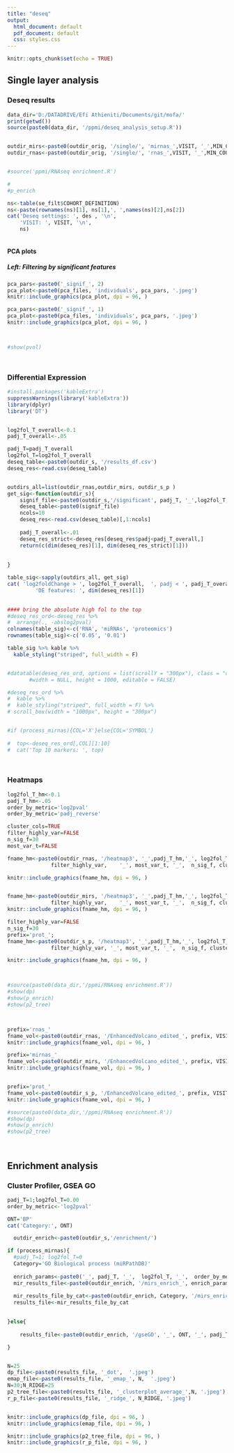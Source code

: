```yaml
---
title: "deseq"
output:
  html_document: default
  pdf_document: default
  css: styles.css
---
```


```r
knitr::opts_chunk$set(echo = TRUE)
```

## Single layer analysis 
### Deseq results 


```r

data_dir='D:/DATADRIVE/Efi Athieniti/Documents/git/mofa/'
print(getwd())
source(paste0(data_dir, '/ppmi/deseq_analysis_setup.R'))


outdir_mirs<-paste0(outdir_orig, '/single/', 'mirnas_',VISIT, '_',MIN_COUNT_M, '_coh_',sel_coh_s, '_',des)
outdir_rnas<-paste0(outdir_orig, '/single/', 'rnas_',VISIT, '_',MIN_COUNT_G, '_coh_',sel_coh_s, '_',des)


#source('ppmi/RNAseq enrichment.R')

#
#p_enrich


```

```r

ns<-table(se_filt$COHORT_DEFINITION)
ns<-paste(rownames(ns)[1], ns[1],', ',names(ns)[2],ns[2])
cat('Deseq settings: ', des , '\n', 
    'VISIT: ', VISIT, '\n', 
    ns)



```






#### PCA plots
##### Left: Filtering by significant features 

```r

pca_pars<-paste0('_signif_', 2)
pca_plot<-paste0(pca_files, 'individuals', pca_pars, '.jpeg')
knitr::include_graphics(pca_plot, dpi = 96, )

pca_pars<-paste0('_signif_', 1)
pca_plot<-paste0(pca_files, 'individuals', pca_pars, '.jpeg')
knitr::include_graphics(pca_plot, dpi = 96, )



#show(pvol)




```

### Differential Expression 


```r
#install.packages('kableExtra')
suppressWarnings(library('kableExtra'))
library(dplyr)
library('DT')


log2fol_T_overall<-0.1
padj_T_overall<-.05

padj_T=padj_T_overall
log2fol_T=log2fol_T_overall
deseq_table<-paste0(outdir_s, '/results_df.csv')
deseq_res<-read.csv(deseq_table)


outdirs_all=list(outdir_rnas,outdir_mirs, outdir_s_p )
get_sig<-function(outdir_s){
    signif_file<-paste0(outdir_s,'/significant', padj_T, '_',log2fol_T, '.csv')
    deseq_table<-paste0(signif_file)
    ncols=10 
    deseq_res<-read.csv(deseq_table)[,1:ncols]
    
    padj_T_overall<-.01
    deseq_res_strict<-deseq_res[deseq_res$padj<padj_T_overall,]
    return(c(dim(deseq_res)[1], dim(deseq_res_strict)[1]))
   
  
}

table_sig<-sapply(outdirs_all, get_sig) 
cat( 'log2foldChange > ', log2fol_T_overall,  ', padj < ', padj_T_overall,'\n',
         'DE features: ', dim(deseq_res)[1])
  

#### bring the absolute high fol to the top 
#deseq_res_ord<-deseq_res %>%
#  arrange(., -abslog2pval)
colnames(table_sig)<-c('RNA', 'miRNAs', 'proteomics')
rownames(table_sig)<-c('0.05', '0.01')

table_sig %>% kable %>%
  kable_styling("striped", full_width = F) 


#datatable(deseq_res_ord, options = list(scrollY = "300px"), class = "display", fillContainer = T, 
       #width = NULL, height = 1000, editable = FALSE) 

#deseq_res_ord %>%
#  kable %>%
#  kable_styling("striped", full_width = F) %>% 
# scroll_box(width = "1000px", height = "300px")


#if (process_mirnas){COL='X'}else{COL='SYMBOL'}
  
#  top<-deseq_res_ord[,COL][1:10]
#  cat('Top 10 markers: ', top)




```




### Heatmaps 
```r

log2fol_T_hm<-0.1
padj_T_hm<-.05
order_by_metric='log2pval'
order_by_metric='padj_reverse'

cluster_cols=TRUE
filter_highly_var=FALSE
n_sig_f=30
most_var_t=FALSE

fname_hm<-paste0(outdir_rnas, '/heatmap3', '_',padj_T_hm,'_', log2fol_T_hm ,order_by_metric, 'high_var_' ,
              filter_highly_var,    '_', most_var_t, '_',  n_sig_f, cluster_cols, '.jpeg')

knitr::include_graphics(fname_hm, dpi = 96, )


fname_hm<-paste0(outdir_mirs, '/heatmap3', '_',padj_T_hm,'_', log2fol_T_hm ,order_by_metric, 'high_var_' ,
              filter_highly_var,    '_', most_var_t, '_',  n_sig_f, cluster_cols, '.jpeg')
knitr::include_graphics(fname_hm, dpi = 96, )

filter_highly_var=FALSE
n_sig_f=30
prefix='prot_';
fname_hm<-paste0(outdir_s_p, '/heatmap3', '_',padj_T_hm,'_', log2fol_T_hm ,order_by_metric, 'high_var_' ,
              filter_highly_var, '_', most_var_t, '_',  n_sig_f, cluster_cols, '.jpeg')

knitr::include_graphics(fname_hm, dpi = 96, )



#source(paste0(data_dir,'/ppmi/RNAseq enrichment.R'))
#show(dp)
#show(p_enrich)
#show(p2_tree)




```


```r




prefix='rnas_'
fname_vol<-paste0(outdir_rnas, '/EnhancedVolcano_edited_', prefix, VISIT,'.jpeg')
knitr::include_graphics(fname_vol, dpi = 96, )

prefix='mirnas_'
fname_vol<-paste0(outdir_mirs, '/EnhancedVolcano_edited_', prefix, VISIT,'.jpeg')
knitr::include_graphics(fname_vol, dpi = 96, )


prefix='prot_'
fname_vol<-paste0(outdir_s_p, '/EnhancedVolcano_edited_', prefix, VISIT,'.jpeg')
knitr::include_graphics(fname_vol, dpi = 96, )

#source(paste0(data_dir,'/ppmi/RNAseq enrichment.R'))
#show(dp)
#show(p_enrich)
#show(p2_tree)




```


## Enrichment analysis 
### Cluster Profiler, GSEA GO 

```r

padj_T=1;log2fol_T=0.00
order_by_metric<-'log2pval'

ONT='BP'
cat('Category:', ONT)

  outdir_enrich<-paste0(outdir_s,'/enrichment/')

if (process_mirnas){
  #padj_T=1; log2fol_T=0
  Category='GO Biological process (miRPathDB)'
  
  enrich_params<-paste0('_', padj_T, '_',  log2fol_T, '_',  order_by_metric)
  mir_results_file<-paste0(outdir_enrich, '/mirs_enrich_', enrich_params)
  
  mir_results_file_by_cat<-paste0(outdir_enrich, Category, '/mirs_enrich_', enrich_params)
  results_file<-mir_results_file_by_cat

  
}else{
  
    results_file<-paste0(outdir_enrich, '/gseGO', '_', ONT, '_', padj_T, '_',  log2fol_T, order_by_metric)

}


N=25
dp_file<-paste0(results_file, '_dot',  '.jpeg')
emap_file<-paste0(results_file, '_emap_', N,  '.jpeg')
N=30;N_RIDGE=25
p2_tree_file<-paste0(results_file, '_clusterplot_average_',N, '.jpeg')
r_p_file<-paste0(results_file, '_ridge_', N_RIDGE, '.jpeg')


knitr::include_graphics(dp_file, dpi = 96, )
knitr::include_graphics(emap_file, dpi = 96, )

knitr::include_graphics(p2_tree_file, dpi = 96, )
knitr::include_graphics(r_p_file, dpi = 96, )


```
